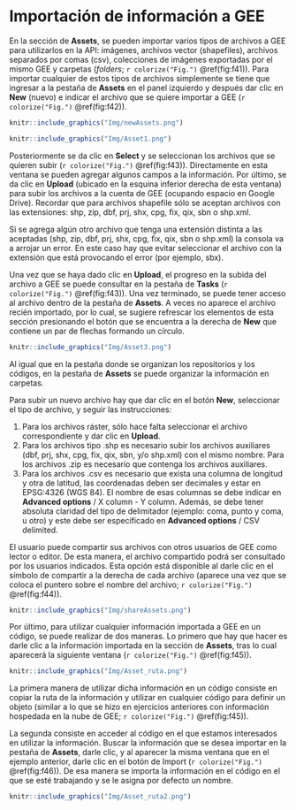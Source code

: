 \newpage
# Importación de información a GEE

En la sección de **Assets**, se pueden importar varios tipos de archivos a GEE para utilizarlos en la API: imágenes, archivos vector (shapefiles), archivos separados por comas (csv), colecciones de imágenes exportadas por el mismo GEE y carpetas (*folders*; `r colorize("Fig.")` \@ref(fig:f41)). Para importar cualquier de estos tipos de archivos simplemente se tiene que ingresar a la pestaña de **Assets** en el panel izquierdo y después dar clic en **New** (nuevo) e indicar el archivo que se quiere importar a GEE (`r colorize("Fig.")` \@ref(fig:f42)).

```r
knitr::include_graphics("Img/newAssets.png")
```

```r
knitr::include_graphics("Img/Asset1.png")
```

Posteriormente se da clic en **Select** y se seleccionan los archivos que se quieren subir (`r colorize("Fig.")` \@ref(fig:f43)). Directamente en esta ventana se pueden agregar algunos campos a la información. Por último, se da clic en **Upload** (ubicado en la esquina inferior derecha de esta ventana) para subir los archivos a la cuenta de GEE (ocupando espacio en Google Drive). Recordar que para archivos shapefile sólo se aceptan archivos con las extensiones: shp, zip, dbf, prj, shx, cpg, fix, qix, sbn o shp.xml.

:::: {.bluebox2 data-latex=""}
::: {.awesomeblock data-latex="{5pt}{\faLightbulb}{darkblue}"}
Si se agrega algún otro archivo que tenga una extensión distinta a las aceptadas (shp, zip, dbf, prj, shx, cpg, fix, qix, sbn o shp.xml) la consola va a arrojar un error. En este caso hay que evitar seleccionar el archivo con la extensión que está provocando el error (por ejemplo, sbx).
:::
::::

Una vez que se haya dado clic en **Upload**, el progreso en la subida del archivo a GEE se puede consultar en la pestaña de **Tasks** (`r colorize("Fig.")` \@ref(fig:f43)). Una vez terminado, se puede tener acceso al archivo dentro de la pestaña de **Assets**. A veces no aparece el archivo recién importado, por lo cual, se sugiere refrescar los elementos de esta sección presionando el botón que se encuentra a la derecha de **New** que contiene un par de flechas formando un círculo.

```r
knitr::include_graphics("Img/Asset3.png")
```

:::: {.bluebox2 data-latex=""}
::: {.awesomeblock data-latex="{5pt}{\faLightbulb}{darkblue}"}
Al igual que en la pestaña donde se organizan los repositorios y los códigos, en la pestaña de **Assets** se puede organizar la información en carpetas.
:::
::::

Para subir un nuevo archivo hay que dar clic en el botón **New**, seleccionar el tipo de archivo, y seguir las instrucciones:

1. Para los archivos ráster, sólo hace falta seleccionar el archivo correspondiente y dar clic en **Upload**.
2. Para los archivos tipo .shp es necesario subir los archivos auxiliares (dbf, prj, shx, cpg, fix, qix, sbn, y/o shp.xml) con el mismo nombre. Para los archivos .zip es necesario que contenga los archivos auxiliares. 
3. Para los archivos .csv es necesario que exista una columna de longitud y otra de latitud, las coordenadas deben ser decimales y estar en EPSG:4326 (WGS 84). El nombre de esas columnas se debe indicar en **Advanced options** / X column - Y column. Además, se debe tener absoluta claridad del tipo de delimitador (ejemplo: coma, punto y coma, u otro) y este debe ser especificado en **Advanced options** / CSV delimited.

:::: {.bluebox2 data-latex=""}
::: {.awesomeblock data-latex="{5pt}{\faLightbulb}{darkblue}"}
El usuario puede compartir sus archivos con otros usuarios de GEE como lector o editor. De esta manera, el archivo compartido podrá ser consultado por los usuarios indicados. Esta opción está disponible al darle clic en el símbolo de compartir a la derecha de cada archivo (aparece una vez que se coloca el puntero sobre el nombre del archivo; `r colorize("Fig.")` \@ref(fig:f44)).
:::
::::

```r
knitr::include_graphics("Img/shareAssets.png")
```

Por último, para utilizar cualquier información importada a GEE en un código, se puede realizar de dos maneras. Lo primero que hay que hacer es darle clic a la información importada en la sección de **Assets**, tras lo cual aparecerá la siguiente ventana (`r colorize("Fig.")` \@ref(fig:f45)). 

```r
knitr::include_graphics("Img/Asset_ruta.png")
```

La primera manera de utilizar dicha información en un código consiste en copiar la ruta de la información y utilizar en cualquier código para definir un objeto (similar a lo que se hizo en ejercicios anteriores con información hospedada en la nube de GEE; `r colorize("Fig.")` \@ref(fig:f45)).

La segunda consiste en acceder al código en el que estamos interesados en utilizar la información. Buscar la información que se desea importar en la pestaña de **Assets**, darle clic, y al aparecer la misma ventana que en el ejemplo anterior, darle clic en el botón de Import (`r colorize("Fig.")` \@ref(fig:f46)). De esa manera se importa la información en el código en el que se esté trabajando y se le asigna por defecto un nombre.

```r
knitr::include_graphics("Img/Asset_ruta2.png")
```
